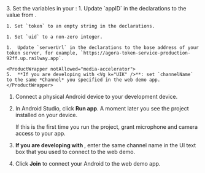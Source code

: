 <PlatformWrapper platform="android">
3. Set the variables in your <Vpl k="CLIENT" />:
    1. Update `appID` in the declarations to the value from <Vg k="CONSOLE" />.

    1. Set `token` to an empty string in the declarations.

    1. Set `uid` to a non-zero integer.

    1.  Update `serverUrl` in the declarations to the base address of your token server, for example, `https://agora-token-service-production-92ff.up.railway.app`.

    <ProductWrapper notAllowed="media-accelerator">
    5.  **If you are developing with <Vg k="UIK" />**: set `channelName` to the same *Channel* you specified in the web demo app.
    </ProductWrapper>

1.  Connect a physical Android device to your development device.

1.  In Android Studio, click **Run app**. A moment later you see the project installed on your device.

    If this is the first time you run the project, grant microphone and camera access to your app.

1.  **If you are developing with <Vpd k="SDK" />**, enter the same channel name in the UI text box that you used to connect to the <Vg k="COMPANY" /> web demo.

1.  Click **Join** to connect your Android <Vpl k="CLIENT" /> to the web demo app.
</PlatformWrapper>
